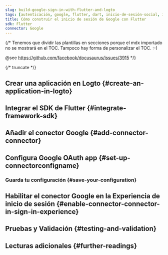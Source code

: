 ```yaml
---
slug: build-google-sign-in-with-flutter-and-logto
tags: [autenticación, google, flutter, dart, inicio-de-sesión-social, inicio-de-sesión, login]
title: Cómo construir el inicio de sesión de Google con Flutter
sdk: Flutter
connector: Google
---
```


{/*
  Tenemos que dividir las plantillas en secciones porque el mdx importado no se mostrará en el TOC.
  Tampoco hay forma de personalizar el TOC. :-)

  @see https://github.com/facebook/docusaurus/issues/3915
*/}




{/* truncate */}

<Intro connector={connector} sdk="Flutter" link="https://flutter.dev" />

## Crear una aplicación en Logto \{#create-an-application-in-logto}

<CreateApplication type="Native app" framework="Flutter" />

## Integrar el SDK de Flutter \{#integrate-framework-sdk}

<IntegrateSdk />

## Añadir el conector Google \{#add-connector-connector}

<AddSocialConnector connector={connector} framework="Flutter" />

## Configura Google OAuth app \{#set-up-connectorconfigname}

<ConnectorGuide />

### Guarda tu configuración \{#save-your-configuration}

<SaveYourConfiguration connector={connector} />

## Habilitar el conector Google en la Experiencia de inicio de sesión \{#enable-connector-connector-in-sign-in-experience}

<EnableSocialConnector connector={connector} />

## Pruebas y Validación \{#testing-and-validation}

<TestingAndValidation connector={connector} sdk="Flutter" />

## Lecturas adicionales \{#further-readings}

<FurtherReadings />
